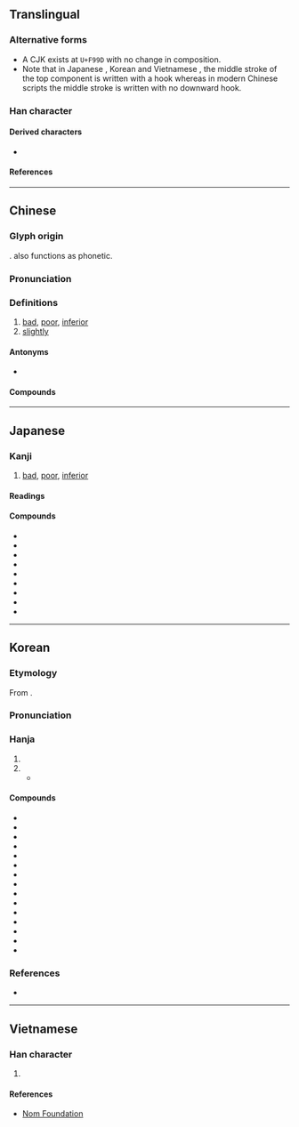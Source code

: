 {{character info}}
{{character info|0xf99d}}
==Translingual==

===Alternative forms===
* A CJK {{w|CJK Compatibility ideographs|compatibility ideograph}} exists at <code>U+F99D</code> with no change in composition.
* Note that in Japanese {{w|Kanji}}, Korean {{w|Hanja}} and Vietnamese {{w|History of writing in Vietnam|Nom}}, the middle stroke of the top component {{l|mul|小}} is written {{l|mul|亅}} with a hook whereas in modern Chinese scripts the middle stroke is written {{l|mul|丨}} with no downward hook.

===Han character===
{{Han char|rn=19|rad=力|as=04|sn=6|four=90427|canj=FHKS|ids=⿱少力}}

====Derived characters====
* {{l|mul|[[挘]], [[㭞]], [[𨦒]], [[𨾻]], [[𩷈]], [[𠢣]], [[𠣇]], [[𬏩]]}}

====References====
{{Han ref|kx=0146.170|dkj=02302|dj=0330.060|hdz=10367.050|uh=52A3}}
{{Han ref|uh=F99D}}

----

==Chinese==
{{zh-forms}}

===Glyph origin===
{{Han etym}}
{{Han compound|少|t1=little, less|力|t2=strength|ls=ic}}. {{och-l|少}} also functions as phonetic.

===Pronunciation===
{{zh-pron
|m=liè,lüè,2na=Beijing dialect,2nb=colloquial
|c=lyut3,lyut6
|h=pfs=lot;gd=lod5
|mb=lṳĕ
|md=luók
|mn=xm,zz,tw:loa̍t/qz:loat
|mn-t=luag4/luêg4
|mn-t_note=luag4 - Shantou; luêg4 - Chaozhou
|mc=y
|oc=y
|ma=Zh-liè.ogg
|cat=a,adv
}}

===Definitions===
{{zh-hanzi}}

# [[bad]], [[poor]], [[inferior]]
# [[slightly]]

====Antonyms====
* {{zh-l|優}}

====Compounds====
{{zh-der|劣缺搊搜|劣把頭|劣缺|卑劣手段|劣跡昭著|劣馬|乖劣|劣藥|劣貨|土豪劣紳|劣酒|劣紳|劣種|愚劣|劣根性|惡劣|劣化警報|了劣|劣等生|劣憋|優勝劣敗|劣怯|劣行|劣性|卑劣|低劣|劣把|劣相|下劣|劣弧|劣質|不劣方頭|劣蹶|劣角|劣比|劣勢|優劣|劣株|劣跡|劣等|劣筆|劣敗|劣品|劣匠|方頭不劣|拙劣|狠劣|憋劣|日趨惡劣|粗劣|粗衣劣食|薄劣|臞劣|羸劣|頑劣|陋劣|闇劣|窳劣|蕪劣|劣化}}

----

==Japanese==

===Kanji===
{{ja-kanji|grade=c|rs=力04}}

# [[bad]], [[poor]], [[inferior]]

====Readings====
{{ja-readings
|goon=れち
|kanon=れつ
|kun=おと-る
}}

====Compounds====
* {{ja-r|劣%悪|れつ%あく}}
* {{ja-r|劣%位|れつ%い}}
* {{ja-r|劣%後|れつ%ご}}
* {{ja-r|劣%等|れっ%とう}}
* {{ja-r|愚%劣|ぐ%れつ}}
* {{ja-r|下%劣|げ%れつ}}
* {{ja-r|拙%劣|せつ%れつ}}
* {{ja-r|卑%劣|ひ%れつ}}
* {{ja-r|優%劣|ゆう%れつ}}

----

==Korean==

===Etymology===
From {{der|ko|ltc|-}} {{ltc-l|劣}}. 

{{collapse|
* {{hanja-dongguk|ᄅᆑᇙ〮|lyuyelq}}
* {{hanja-hunmong|렬|lyel|雜語}}
* {{hanja-sinjeung|녈|nyel}}
|Historical readings
|bg=#FFFFFF}}

===Pronunciation===
{{ko-hanja-pron|렬/열|ɾjʌ̹ɭ/jʌ̹ɭ}}

===Hanja===
{{ko-hanja-search}}
{{ko-hanja|못하다|못할|렬||열}}

# {{hanja form of|[[렬]]/[[열]]|[[bad]]; [[poor]]}}
# {{hanja form of|[[렬]]/[[열]]|[[inferior]]}}
#* {{quote-book|ko|year=1929|author=[[w:Sin Chaeho|Sin Chaeho]], {{w2|ko|신채호|신채호(申采浩)|tr=-}}|title={{w2|ko|s:조선사 연구 초|조선사연구초(朝鮮史硏究草)|tr=Joseonsayeon-gucho}}|trans-title=Exploratory Studies in Korean History|text=[[이]][[는]] <ruby>[[彼等]]<rt>피등</rt></ruby> <ruby>[[諸]][[史]]<rt>제사</rt></ruby>[[의]] <ruby>[[價値]]<rt>가치</rt></ruby>[[가]] [[모두]] <ruby>[[w:ko:삼국사기|《三國史記》]]<rt>삼국사기</rt></ruby>[[보다]] '''<ruby>劣<rt>열</rt></ruby>'''[[하다|한]] <ruby>[[明證]]<rt>명증</rt></ruby>[[이]] [[아니다|아닌]][[가]]?|tr=Ineun pideung jesaui gachiga modu Samguksagiboda '''yeol'''han myeongjeung-i anin-ga?|t=Wouldn't it be clear evidence that the value of all those historical records is '''inferior''' to the [[w:Samguk sagi|Samguk sagi]]?}}

====Compounds====
{{der-top3|Compounds}}
* {{ko-l|비열|卑劣}}
* {{ko-l|열등|劣等}}
* {{ko-l|열성|劣性}}
* {{ko-l|열세|劣勢}}
* {{ko-l|열악|劣惡}}
* {{ko-l|용렬|庸劣}}
* {{ko-l|우열|優劣}}
* {{ko-l|졸렬|拙劣}}
* {{ko-l|저열|低劣}}
* {{ko-l|열위|劣位}}
* {{ko-l|승렬|勝劣}}
* {{ko-l|악렬|惡劣}}
* {{ko-l|열종|劣種}}
* {{ko-l|열후|劣後}}
* {{ko-l|열등감|劣等感}}
{{der-bottom}}

===References===
* {{R:hanjadoc|858}}

----

==Vietnamese==

===Han character===
{{vi-readings|rs=力04|reading=[[liệt]], [[lẹt]]}}

# {{rfdef|vi|sort=力04}}

====References====
* [http://nomfoundation.org/common/nom_details.php?codepoint=52A3 Nom Foundation]